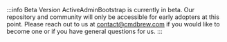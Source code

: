 :::info Beta Version
ActiveAdminBootstrap is currently in beta. Our repository and community will only be accessible for early adopters at this point. Please reach out to us at contact@cmdbrew.com if you would like to become one or if you have general questions for us.
:::

